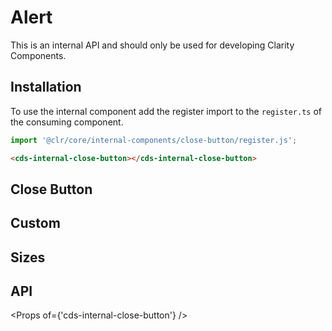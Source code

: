
<Meta title="Internal APIs/Close Button/Getting Started" />

# Alert

<cds-alert-group status="danger" cds-layout="m-b:lg">
  <cds-alert>This is an internal API and should only be used for developing Clarity Components.</cds-alert>
</cds-alert-group>

## Installation

To use the internal component add the register import to the `register.ts` of
the consuming component.

```typescript
import '@clr/core/internal-components/close-button/register.js';
```

```html
<cds-internal-close-button></cds-internal-close-button>
```

## Close Button

<Preview>
  <Story id="internal-apis-close-button-stories--close-button" />
</Preview>

## Custom

<Preview>
  <Story id="internal-apis-close-button-stories--custom" />
</Preview>

## Sizes

<Preview>
  <Story id="internal-apis-close-button-stories--sizes" />
</Preview>

## API

<Props of={'cds-internal-close-button'} />
